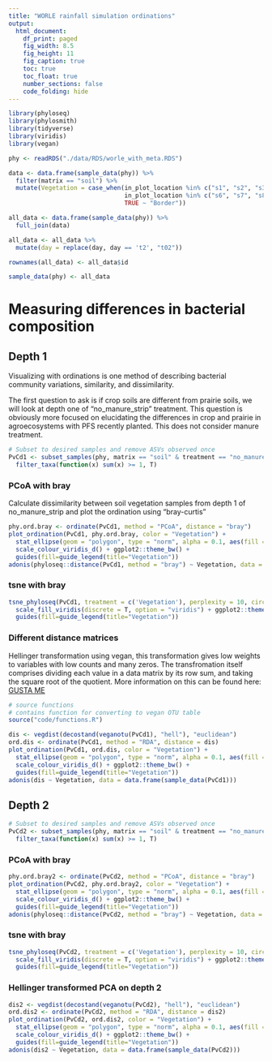 ```yaml
---
title: "WORLE rainfall simulation ordinations"
output:
  html_document:
    df_print: paged
    fig_width: 8.5
    fig_height: 11
    fig_caption: true
    toc: true
    toc_float: true
    number_sections: false
    code_folding: hide
---
```


```r
library(phyloseq)
library(phylosmith)
library(tidyverse)
library(viridis)
library(vegan)
```
```r
phy <- readRDS("./data/RDS/worle_with_meta.RDS")

data <- data.frame(sample_data(phy)) %>%
  filter(matrix == "soil") %>%
  mutate(Vegetation = case_when(in_plot_location %in% c("s1", "s2", "s3", "s4") ~ "Crop",
                                in_plot_location %in% c("s6", "s7", "s8", "s9") ~ "Prairie",
                                TRUE ~ "Border"))

all_data <- data.frame(sample_data(phy)) %>%
  full_join(data)

all_data <- all_data %>%
  mutate(day = replace(day, day == 't2', "t02"))

rownames(all_data) <- all_data$id

sample_data(phy) <- all_data
```

# Measuring differences in bacterial composition
## Depth 1
Visualizing with ordinations is one method of describing bacterial community variations, similarity, and dissimilarity.   

The first question to ask is if crop soils are different from prairie soils, we will look at depth one of "no_manure_strip" treatment. This question is obviously more focused on elucidating the differences in crop and prairie in agroecosystems with PFS recently planted. This does not consider manure treatment. 

```r
# Subset to desired samples and remove ASVs observed once
PvCd1 <- subset_samples(phy, matrix == "soil" & treatment == "no_manure_strip" & depth == "d1" & !in_plot_location == "s5") %>%
  filter_taxa(function(x) sum(x) >= 1, T)
```

### PCoA with bray
Calculate dissimilarity between soil vegetation samples from depth 1 of no_manure_strip and plot the ordination using "bray-curtis"  

```r
phy.ord.bray <- ordinate(PvCd1, method = "PCoA", distance = "bray")
plot_ordination(PvCd1, phy.ord.bray, color = "Vegetation") + 
  stat_ellipse(geom = "polygon", type = "norm", alpha = 0.1, aes(fill = Vegetation)) +
  scale_colour_viridis_d() + ggplot2::theme_bw() +
  guides(fill=guide_legend(title="Vegetation"))
adonis(phyloseq::distance(PvCd1, method = "bray") ~ Vegetation, data = data.frame(sample_data(PvCd1)))
```

### tsne with bray
```r
tsne_phyloseq(PvCd1, treatment = c('Vegetation'), perplexity = 10, circle = TRUE, colors = 'default') +
  scale_fill_viridis(discrete = T, option = "viridis") + ggplot2::theme_bw() +
  guides(fill=guide_legend(title="Vegetation"))
```

### Different distance matrices  
Hellinger transformation using vegan, this transformation gives low weights to variables with low counts and many zeros. The transfromation itself comprises dividing each value in a data matrix by its row sum, and taking the square root of the quotient. More information on this can be found here:  <a href="https://mb3is.megx.net/gustame/reference/transformations">GUSTA ME</a>   

```r
# source functions
# contains function for converting to vegan OTU table
source("code/functions.R")
```

```r
dis <- vegdist(decostand(veganotu(PvCd1), "hell"), "euclidean")
ord.dis <- ordinate(PvCd1, method = "RDA", distance = dis)
plot_ordination(PvCd1, ord.dis, color = "Vegetation") + 
  stat_ellipse(geom = "polygon", type = "norm", alpha = 0.1, aes(fill = Vegetation)) +
  scale_colour_viridis_d() + ggplot2::theme_bw() +
  guides(fill=guide_legend(title="Vegetation"))
adonis(dis ~ Vegetation, data = data.frame(sample_data(PvCd1)))
```

## Depth 2
```r
# Subset to desired samples and remove ASVs observed once
PvCd2 <- subset_samples(phy, matrix == "soil" & treatment == "no_manure_strip" & depth == "d2" & !in_plot_location == "s5") %>%
  filter_taxa(function(x) sum(x) >= 1, T)
```

### PCoA with bray
```r
phy.ord.bray2 <- ordinate(PvCd2, method = "PCoA", distance = "bray")
plot_ordination(PvCd2, phy.ord.bray2, color = "Vegetation") + 
  stat_ellipse(geom = "polygon", type = "norm", alpha = 0.1, aes(fill = Vegetation)) +
  scale_colour_viridis_d() + ggplot2::theme_bw() +
  guides(fill=guide_legend(title="Vegetation"))
adonis(phyloseq::distance(PvCd2, method = "bray") ~ Vegetation, data = data.frame(sample_data(PvCd2)))
```

### tsne with bray
```r
tsne_phyloseq(PvCd2, treatment = c('Vegetation'), perplexity = 10, circle = TRUE, colors = 'default') +
  scale_fill_viridis(discrete = T, option = "viridis") + ggplot2::theme_bw() +
  guides(fill=guide_legend(title="Vegetation"))
```

### Hellinger transformed PCA on depth 2
```r
dis2 <- vegdist(decostand(veganotu(PvCd2), "hell"), "euclidean")
ord.dis2 <- ordinate(PvCd2, method = "RDA", distance = dis2)
plot_ordination(PvCd2, ord.dis2, color = "Vegetation") + 
  stat_ellipse(geom = "polygon", type = "norm", alpha = 0.1, aes(fill = Vegetation)) +
  scale_colour_viridis_d() + ggplot2::theme_bw() +
  guides(fill=guide_legend(title="Vegetation"))
adonis(dis2 ~ Vegetation, data = data.frame(sample_data(PvCd2)))
```